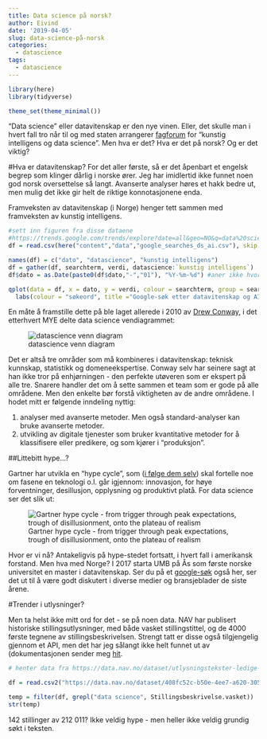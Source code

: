 ```yaml
---
title: Data science på norsk?
author: Eivind
date: '2019-04-05'
slug: data-science-på-norsk
categories:
  - datascience
tags:
  - datascience
---
```


```r
library(here)
library(tidyverse)

theme_set(theme_minimal())
```

"Data science" eller datavitenskap er den nye vinen. Eller, det skulle man i hvert fall tro når til og med staten arrangerer [fagforum](https://www.difi.no/arrangement/2019-04-05/fagforum-kunstig-intelligensdata-science-i-offentlig-sektor) for "kunstig intelligens og data science". Men hva er det? Hva er det på norsk? Og er det viktig?

#Hva er datavitenskap?
For det aller første, så er det åpenbart et engelsk begrep som klinger dårlig i norske ører. Jeg har imidlertid ikke funnet noen god norsk oversettelse så langt. Avanserte analyser høres et hakk bedre ut, men mulig det ikke gir helt de riktige konnotasjonene enda.

Framveksten av datavitenskap (i Norge) henger tett sammen med framveksten av kunstig intelligens.

```r
#sett inn figuren fra disse dataene
#https://trends.google.com/trends/explore?date=all&geo=NO&q=data%20science,Kunstig%20intelligens
df = read.csv(here("content","data","google_searches_ds_ai.csv"), skip = 2, stringsAsFactors = FALSE, fileEncoding = "UTF-8")

names(df) = c("dato", "datascience", "kunstig intelligens")
df = gather(df, searchterm, verdi, datascience:`kunstig intelligens`)
df$dato = as.Date(paste0(df$dato,"-","01"), "%Y-%m-%d") #aner ikke hvorfor jeg må legge til en dag, men det fungerer

qplot(data = df, x = dato, y = verdi, colour = searchterm, group = searchterm, geom = "line")+
  labs(colour = "søkeord", title ="Google-søk etter datavitenskap og AI følger hverandre tett")

```


En måte å framstille dette på ble laget allerede i 2010 av [Drew Conway](http://drewconway.com/zia/2013/3/26/the-data-science-venn-diagram), i det etterhvert MYE delte data science vendiagrammet:

![datascience venn diagram](/post/2019-04-05-data-science-på-norsk_files/Data_Science_VD.png)

Det er altså tre områder som må kombineres i datavitenskap: teknisk kunnskap, statistikk og domeneekspertise. Conway selv har seinere sagt at han ikke tror på enhjørningen - den perfekte utøveren som er ekspert på alle tre. Snarere handler det om å sette sammen et team som er gode på alle områdene. Men den enkelte bør forstå viktigheten av de andre områdene. I hodet mitt er følgende inndeling nyttig:

1. analyser med avanserte metoder. Men også standard-analyser kan bruke avanserte metoder.
2. utvikling av digitale tjenester som bruker kvantitative metoder for å klassifisere eller predikere, og som kjører i "produksjon".

##Littebitt hype...?

Gartner har utvikla en "hype cycle", som ([i følge dem selv](https://www.gartner.com/en/research/methodologies/gartner-hype-cycle)) skal fortelle noe om fasene en teknologi o.l. går igjennom: innovasjon, for høye forventninger, desillusjon, opplysning og produktivt platå. For data science ser det slik ut:

![Gartner hype cycle - from trigger through peak expectations, trough of disillusionment, onto the plateau of realism](/post/2019-04-05-data-science-på-norsk_files/gartner_hype_cycle.png)

Hvor er vi nå? Antakeligvis på hype-stedet fortsatt, i hvert fall i amerikansk forstand. Men hva med Norge? I 2017 starta UMB på Ås som første norske universitet en master i datavitenskap. Ser du på et [google-søk](https://www.google.com/search?q=%22data+science%22&client=firefox-b-d&tbm=nws&source=lnt&tbs=lr:lang_1no&lr=lang_no&sa=X&ved=0ahUKEwjq1_r4ocvhAhVusYsKHQNkDRcQpwUIIA&biw=1536&bih=728&dpr=1.25) også her, ser det ut til å være godt diskutert i diverse medier og bransjeblader de siste årene.

#Trender i utlysninger?

Men ta helst ikke mitt ord for det - se på noen data. NAV har publisert historiske stillingsutlysninger, med både vasket stillingstittel, og de 4000 første tegnene av stillingsbeskrivelsen. Strengt tatt er disse også tilgjengelig gjennom et API, men det har jeg sålangt ikke helt funnet ut av (dokumentasjonen sender meg [hit](https://docs.ckan.org/en/latest/maintaining/datastore.html#the-datastore-api).

```r
# henter data fra https://data.nav.no/dataset/utlysningstekster-ledige-stillinger-historikk/resource/882e3e0f-cd3c-4d3a-8072-be7ba7b3d272

df = read.csv2("https://data.nav.no/dataset/408fc52c-b50e-4ee7-a620-305eaa5d56e7/resource/882e3e0f-cd3c-4d3a-8072-be7ba7b3d272/download/stillingstekster-2018.csv", stringsAsFactors = FALSE, header = TRUE, fileEncoding = "UTF-8")

temp = filter(df, grepl("data science", Stillingsbeskrivelse.vasket))
str(temp)
```

142 stillinger av 212 011? Ikke veldig hype - men heller ikke veldig grundig søkt i teksten.